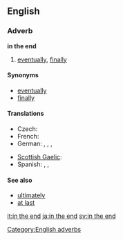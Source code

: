 ==English==

===Adverb===
'''in the end'''

# [[eventually]], [[finally]]

====Synonyms====
* [[eventually]]
* [[finally]]

====Translations====
{{trans-top|eventually, finally}}
* Czech: {{t+|cs|nakonec}}
* French: {{t|fr|en fin de compte}}
* German: {{t|de|schließlich}}, {{t|de|letztendlich}}, {{t|de|zuallerletzt}}, {{t|de|zu guter Letzt}}
{{trans-mid}}
* [[Scottish Gaelic]]: {{t|gd|aig a’ cheann thall}}
* Spanish: {{t|es|al fin}}, {{t|es|finalmente}}, {{t|es|a la postre}}
{{trans-bottom}}

====See also====
* [[ultimately]]
* [[at last]]

[[Category:English adverbs]]

[[it:in the end]]
[[ja:in the end]]
[[sv:in the end]]